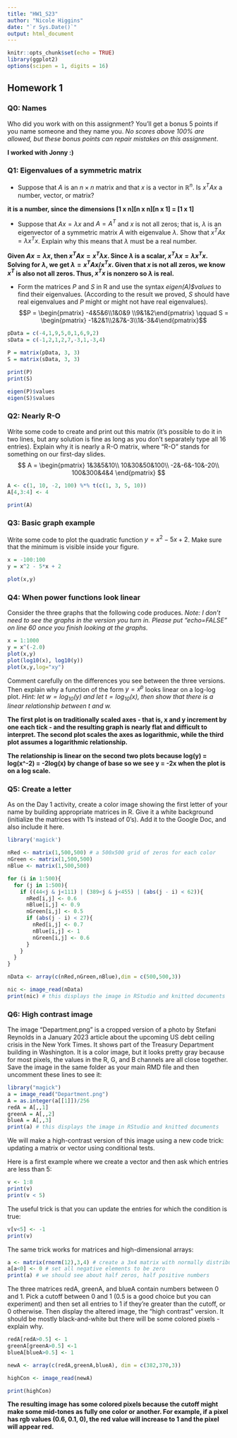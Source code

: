 ```yaml
---
title: "HW1_S23"
author: "Nicole Higgins"
date: "`r Sys.Date()`"
output: html_document
---
```


```r
knitr::opts_chunk$set(echo = TRUE)
library(ggplot2)
options(scipen = 1, digits = 16)
```


## Homework 1

### Q0: Names
Who did you work with on this assignment? You'll get a bonus 5 points if you name someone and they name you. *No scores above 100% are allowed, but these bonus points can repair mistakes on this assignment*.

**I worked with Jonny :)**

### Q1: Eigenvalues of a symmetric matrix

- Suppose that $A$ is an $n\times n$ matrix and that $x$ is a vector in $\mathbb{R}^n$. Is $x^TAx$ a number, vector, or matrix? 

**it is a number, since the dimensions [1 x n][n x n][n x 1] = [1 x 1]**

- Suppose that $Ax = \lambda x$ and $A = A^T$ and $x$ is not all zeros; that is, $\lambda$ is an eigenvector of a symmetric matrix $A$ with eigenvalue $\lambda$. Show that $x^TAx = \lambda x^Tx$. Explain why this means that $\lambda$ must be a real number. 

**Given $Ax = \lambda x$, then $x^TAx = x^T\lambda x$. Since $\lambda$ is a scalar, $x^T\lambda x = \lambda x^Tx$. Solving for $\lambda$, we get $\lambda = x^TAx/x^Tx$. Given that $x$ is not all zeros, we know $x^T$ is also not all zeros. Thus, $x^Tx$ is nonzero so $\lambda$ is real.**

- Form the matrices $P$ and $S$ in R and use the syntax *eigen(A)$values* to find their eigenvalues. (According to the result we proved, $S$ should have real eigenvalues and $P$ might or might not have real eigenvalues). 
$$P = \begin{pmatrix} -4&5&6\\1&0&9 \\9&1&2\end{pmatrix}
\qquad
S = \begin{pmatrix} -1&2&1\\2&7&-3\\1&-3&4\end{pmatrix}$$

```r
pData = c(-4,1,9,5,0,1,6,9,2)
sData = c(-1,2,1,2,7,-3,1,-3,4)

P = matrix(pData, 3, 3)
S = matrix(sData, 3, 3)

print(P)
print(S)

eigen(P)$values
eigen(S)$values
```

### Q2: Nearly R-O
Write some code to create and print out this matrix (it's possible to do it in two lines, but any solution is fine as long as you don't separately type all 16 entries). Explain why it is nearly a R-O matrix, where "R-O" stands for something on our first-day slides. 
$$ 
A = \begin{pmatrix}
1&3&5&10\\
10&30&50&100\\
-2&-6&-10&-20\\
100&300&4&4
\end{pmatrix}
$$

```r
A <- c(1, 10, -2, 100) %*% t(c(1, 3, 5, 10))
A[4,3:4] <- 4

print(A)
```


### Q3: Basic graph example
Write some code to plot the quadratic function $y=x^2 - 5x + 2$. Make sure that the minimum is visible inside your figure.  

```r
x = -100:100
y = x^2 - 5*x + 2

plot(x,y)
```

### Q4: When power functions look linear
Consider the three graphs that the following code produces. *Note: I don't need to see the graphs in the version you turn in.  Please put "echo=FALSE" on line 60 once you finish looking at the graphs.*
```r
x = 1:1000
y = x^(-2.0)
plot(x,y)
plot(log10(x), log10(y))
plot(x,y,log="xy")
```

Comment carefully on the differences you see between the three versions. Then explain why a function of the form $y = x^p$ looks linear on a log-log plot. *Hint: let $w = \log_{10}(y)$ and let $t = \log_{10}(x)$, then show that there is a linear relationship between $t$ and $w$.*

**The first plot is on traditionally scaled axes - that is, x and y increment by one each tick - and the resulting graph is nearly flat and difficult to interpret. The second plot scales the axes as logarithmic, while the third plot assumes a logarithmic relationship.**

**The relationship is linear on the second two plots because log(y) = log(x^-2) = -2log(x) by change of base so we see y = -2x when the plot is on a log scale.**

### Q5: Create a letter
As on the Day 1 activity, create a color image showing the first letter of your name by building appropriate matrices in R. Give it a white background (initialize the matrices with 1's instead of 0's). Add it to the Google Doc, and also include it here.

```r
library('magick')

nRed <- matrix(1,500,500) # a 500x500 grid of zeros for each color
nGreen <- matrix(1,500,500)
nBlue <- matrix(1,500,500)

for (i in 1:500){
  for (j in 1:500){
    if ((44<j & j<111) | (389<j & j<455) | (abs(j - i) < 62)){
      nRed[i,j] <- 0.6
      nBlue[i,j] <- 0.9
      nGreen[i,j] <- 0.5
      if (abs(j - i) < 27){
        nRed[i,j] <- 0.7
        nBlue[i,j] <- 1
        nGreen[i,j] <- 0.6
      }
    }
  }
}

nData <- array(c(nRed,nGreen,nBlue),dim = c(500,500,3))

nic <- image_read(nData) 
print(nic) # this displays the image in RStudio and knitted documents
```


### Q6: High contrast image
The image "Department.png" is a cropped version of a photo by Stefani Reynolds in a January 2023 article about the upcoming US debt ceiling crisis in the New York Times. It shows part of the Treasury Department building in Washington. It is a color image, but it looks pretty gray because for most pixels, the values in the R, G, and B channels are all close together. Save the image in the same folder as your main RMD file and then uncomment these lines to see it: 

```r
library("magick")
a = image_read("Department.png")
A = as.integer(a[[1]])/256
redA = A[,,1]
greenA = A[,,2]
blueA = A[,,3]
print(a) # this displays the image in RStudio and knitted documents
```

We will make a high-contrast version of this image using a new code trick: updating a matrix or vector using conditional tests. 

Here is a first example where we create a vector and then ask which entries are less than 5:
```r
v <- 1:8
print(v)
print(v < 5)
```
The useful trick is that you can update the entries for which the condition is true: 
```r
v[v<5] <- -1
print(v)
```

The same trick works for matrices and high-dimensional arrays: 
```r
a <- matrix(rnorm(12),3,4) # create a 3x4 matrix with normally distributed entries
a[a<0] <- 0 # set all negative elements to be zero
print(a) # we should see about half zeros, half positive numbers
```

The three matrices redA, greenA, and blueA contain numbers between 0 and 1. Pick a cutoff between 0 and 1 (0.5 is a good choice but you can experiment) and then set all entries to 1 if they're greater than the cutoff, or 0 otherwise. Then display the altered image, the "high contrast" version. It should be mostly black-and-white but there will be some colored pixels - explain why. 

```r
redA[redA>0.5] <- 1
greenA[greenA>0.5] <-1
blueA[blueA>0.5] <- 1

newA <- array(c(redA,greenA,blueA), dim = c(382,370,3))

highCon <- image_read(newA) 

print(highCon)
```

**The resulting image has some colored pixels because the cutoff might make some mid-tones as fully one color or another. For example, if a pixel has rgb values (0.6, 0.1, 0), the red value will increase to 1 and the pixel will appear red.**



